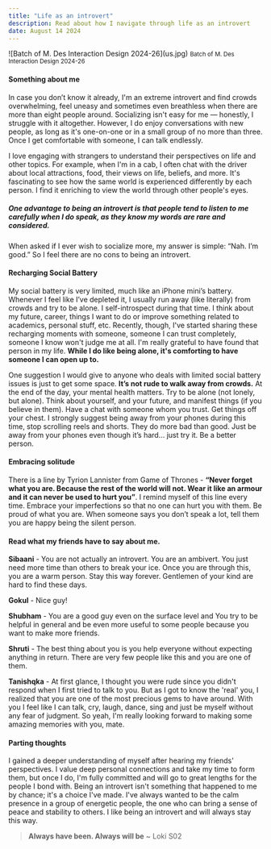 ```yaml
---
title: "Life as an introvert"
description: Read about how I navigate through life as an introvert
date: August 14 2024
---
```


<div class="my-6" aria-hidden="true">
![Batch of M. Des Interaction Design 2024-26](us.jpg)
<small>Batch of M. Des Interaction Design 2024-26</small>
</div>


#### Something about me
In case you don’t know it already, I'm an extreme introvert and find crowds overwhelming, feel uneasy and sometimes even breathless when there are more than eight people around. Socializing isn't easy for me — honestly, I struggle with it altogether. However, I do enjoy conversations with new people, as long as it's one-on-one or in a small group of no more than three. Once I get comfortable with someone, I can talk endlessly.

I love engaging with strangers to understand their perspectives on life and other topics. For example, when I'm in a cab, I often chat with the driver about local attractions, food, their views on life, beliefs, and more. It's fascinating to see how the same world is experienced differently by each person. I find it enriching to view the world through other people's eyes.

##### One advantage to being an introvert is that people tend to listen to me carefully when I do speak, as they know my words are rare and considered. 
When asked if I ever wish to socialize more, my answer is simple: “Nah. I’m good.” So I feel there are no cons to being an introvert.

#### Recharging Social Battery

My social battery is very limited, much like an iPhone mini’s battery. Whenever I feel like I’ve depleted it, I usually run away (like literally) from crowds and try to be alone. I self-introspect during that time. I think about my future, career, things I want to do or improve something related to academics, personal stuff, etc. Recently, though, I've started sharing these recharging moments with someone, someone I can trust completely, someone I know won't judge me at all. I'm really grateful to have found that person in my life. **While I do like being alone, it's comforting to have someone I can open up to.**

One suggestion I would give to anyone who deals with limited social battery issues is just to get some space. **It’s not rude to walk away from crowds.** At the end of the day, your mental health matters. Try to be alone (not lonely, but alone). Think about yourself, and your future, and manifest things (if you believe in them). Have a chat with someone whom you trust. Get things off your chest. I strongly suggest being away from your phones during this time, stop scrolling reels and shorts. They do more bad than good. Just be away from your phones even though it’s hard… just try it. Be a better person.

#### Embracing solitude

There is a line by Tyrion Lannister from Game of Thrones - **“Never forget what you are. Because the rest of the world will not. Wear it like an armour and it can never be used to hurt you”**. I remind myself of this line every time. Embrace your imperfections so that no one can hurt you with them. Be proud of what you are. When someone says you don’t speak a lot, tell them you are happy being the silent person.

#### Read what my friends have to say about me.

**Sibaani** - You are not actually an introvert. You are an ambivert. You just need more time than others to break your ice. Once you are through this, you are a warm person. Stay this way forever. Gentlemen of your kind are hard to find these days.  

**Gokul** - Nice guy!

**Shubham** - You are a good guy even on the surface level and You try to be helpful in general and be even more useful to some people because you want to make more friends.  

**Shruti** - The best thing about you is you help everyone without expecting anything in return. There are very few people like this and you are one of them. 

**Tanishqka** - At first glance, I thought you were rude since you didn't respond when I first tried to talk to you. But as I got to know the 'real' you, I realized that you are one of the most precious gems to have around. With you I feel like I can talk, cry, laugh, dance, sing and just be myself without any fear of judgment. So yeah, I'm really looking forward to making some amazing memories with you, mate.


#### Parting thoughts

I gained a deeper understanding of myself after hearing my friends' perspectives. I value deep personal connections and take my time to form them, but once I do, I'm fully committed and will go to great lengths for the people I bond with. Being an introvert isn't something that happened to me by chance; it's a choice I've made. I've always wanted to be the calm presence in a group of energetic people, the one who can bring a sense of peace and stability to others. I like being an introvert and will always stay this way.

> **Always have been. Always will be** ~ Loki S02